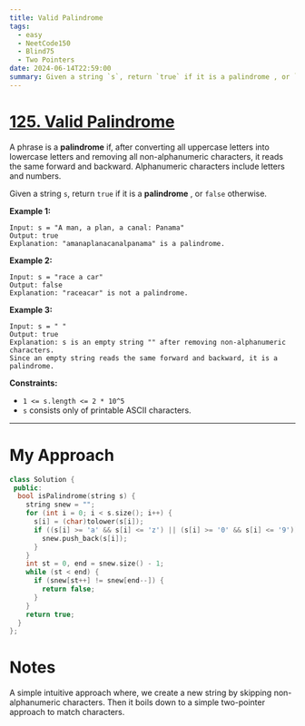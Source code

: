 ```yaml
---
title: Valid Palindrome
tags:
  - easy
  - NeetCode150
  - Blind75
  - Two Pointers
date: 2024-06-14T22:59:00
summary: Given a string `s`, return `true` if it is a palindrome , or `false` otherwise.
---
```


# [125. Valid Palindrome](https://leetcode.com/problems/valid-palindrome/description/)

A phrase is a **palindrome** if, after converting all uppercase letters into lowercase letters and removing all non-alphanumeric characters, it reads the same forward and backward. Alphanumeric characters include letters and numbers.

Given a string `s`, return `true` if it is a **palindrome** , or `false` otherwise.

**Example 1:**

```
Input: s = "A man, a plan, a canal: Panama"
Output: true
Explanation: "amanaplanacanalpanama" is a palindrome.
```

**Example 2:**

```
Input: s = "race a car"
Output: false
Explanation: "raceacar" is not a palindrome.
```

**Example 3:**

```
Input: s = " "
Output: true
Explanation: s is an empty string "" after removing non-alphanumeric characters.
Since an empty string reads the same forward and backward, it is a palindrome.
```

**Constraints:**

- `1 <= s.length <= 2 * 10^5`
- `s` consists only of printable ASCII characters.

---

# My Approach

```cpp
class Solution {
 public:
  bool isPalindrome(string s) {
    string snew = "";
    for (int i = 0; i < s.size(); i++) {
      s[i] = (char)tolower(s[i]);
      if ((s[i] >= 'a' && s[i] <= 'z') || (s[i] >= '0' && s[i] <= '9')) {
        snew.push_back(s[i]);
      }
    }
    int st = 0, end = snew.size() - 1;
    while (st < end) {
      if (snew[st++] != snew[end--]) {
        return false;
      }
    }
    return true;
  }
};
```

# Notes

A simple intuitive approach where, we create a new string by skipping non-alphanumeric characters. Then it boils down to a simple two-pointer approach to match characters.
